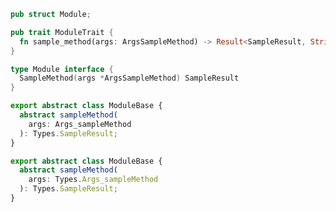 
<Tabs groupId="wrap-module-base">
  <TabItem value="rust" label="Rust">

```rust title=wrap/module/module.rs
pub struct Module;

pub trait ModuleTrait {
  fn sample_method(args: ArgsSampleMethod) -> Result<SampleResult, String>;
}
```

  </TabItem>

  <TabItem value="golang" label="Go">

```go title=wrap/types/module_args.go
type Module interface {
  SampleMethod(args *ArgsSampleMethod) SampleResult
}
```

  </TabItem>

  <TabItem value="typescript" label="TypeScript">

```ts title=wrap/module.ts
export abstract class ModuleBase {
  abstract sampleMethod(
    args: Args_sampleMethod
  ): Types.SampleResult;
}
```

  </TabItem>

  <TabItem value="assemblyscript" label="AssemblyScript">

```ts title=wrap/Module/module.ts
export abstract class ModuleBase {
  abstract sampleMethod(
    args: Types.Args_sampleMethod
  ): Types.SampleResult;
}
```

  </TabItem>
</Tabs>